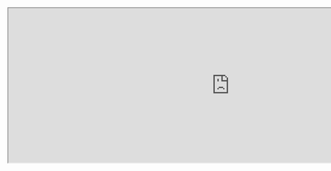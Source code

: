 <div className="replay-block">
  <iframe
    src="https://app.dashcam.io/replay/6866b220409e098717b01504?share=7yHBWqwJlL7q8jgXGRcVg&embed=true&timestamp=90000&playbackRate=5"
    width="1000"
    height="350"
  />
</div>

